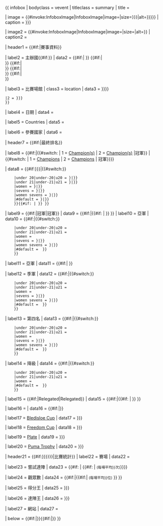 {{ infobox
| bodyclass  = vevent
| titleclass = summary
| title      = {{{name|}}}

| image      = {{#invoke:InfoboxImage|InfoboxImage|image={{{logo|}}}|size={{{logo size|{{{pixels|}}}}}}|alt={{{logo alt|{{{alt|}}}}}}}}
| caption    = {{{logo caption|{{{caption|}}}}}}

| image2     = {{#invoke:InfoboxImage|InfoboxImage|image={{{image|}}}|size={{{image size|}}}|alt={{{image alt|}}}}}
| caption2   = {{{image caption|}}}

| header1    = {{#if:{{{host|}}}{{{city|}}}{{{nations|}}}{{{venues|}}}|賽事資料}}

| label2     = 主辦國{{#if:{{{jointhost1|}}}}}
| data2      = {{#if:{{{host|}}}|{{flag|{{{host|}}}|{{{host-flagvar|}}} }} }}<!--
  -->{{#if:{{{jointhost1|}}}|<br />{{flag|{{{jointhost1|}}}|rugby union }} }}<!--
  -->{{#if:{{{jointhost2|}}}|<br />{{flag|{{{jointhost2|}}}|rugby union }} }}<!--
  -->{{#if:{{{jointhost3|}}}|<br />{{flag|{{{jointhost3|}}}|rugby union }} }}<!--
  -->{{#if:{{{jointhost4|}}}|<br />{{flag|{{{jointhost4|}}}|rugby union }} }}

| label3   = 比賽場館
| class3   = location
| data3    = {{comma separated entries
 |1 = {{{venue|{{{stadium1|{{{venue|}}}}}}}}}
 |2 = {{{city1|{{{city|}}}}}}
 }}

| label4   = 日期
| data4    = {{{date|}}}

| label5   = Countries
| data5    = {{{countries|}}}

| label6   = 參賽國家
| data6    = {{{nations|}}}

| header7  = {{#if:{{{champion|}}}{{{runnerup|}}}{{{runnerup_other|}}}{{{third|}}}{{{fourth|}}}{{{cup|}}}{{{bledisloe cup|}}}{{{freedom cup|}}}{{{mandela challenge plate|}}}{{{puma trophy|}}}|最終排名}}

| label8   = {{#if:{{{American|}}}|{{#switch: {{lc:{{{champdest|}}} }}
| 1 = [[The Rugby Championship#Winners|Champion(s)]]
| 2 = [[World Rugby Under 20 Championship#Tournament results|Champion(s)]]
|冠軍}}
|{{#switch: {{lc:{{{champdest|}}} }}
| 1 = [[The Rugby Championship#Winners|Champions]]
| 2 = [[World Rugby Under 20 Championship#Tournament results|Champions]]
| 冠軍}}}}

| data8    = {{#if:{{{champion|{{{champions|}}}}}}|{{#switch:{{lc:{{#if:{{{women|}}}|women|{{{type|}}}}}}}
     |under 20|under-20|u20 = {{ruu|20|{{{champion|{{{champions|}}}}}}|{{{champion-flagvar|}}}}}
     |under 21|under-21|u21 = {{ruu|21|{{{champion|{{{champions|}}}}}}|{{{champion-flagvar|}}}}}
     |women = {{ruw|{{{champion|{{{champions|}}}}}}|{{{champion-flagvar|}}}}}
     |sevens = {{ru7|{{{champion|{{{champions|}}}}}}|{{{champion-flagvar|}}}}}
     |women sevens = {{ru7w|{{{champion|{{{champions|}}}}}}|{{{champion-flagvar|}}}}}
     |#default = {{ru|{{{champion|{{{champions|}}}}}}|{{{champion-flagvar|}}}}}
     }}{{#if: {{{count|}}}|{{nowrap|<small> ({{ordinal|{{{count}}}}} title)</small>}} }} }}
| label9   = {{#if:{{{American|}}}|冠軍|冠軍}}
| data9    = {{#if:{{{champion_other|}}}|{{{champion_other}}}{{#if: {{{count|}}}|{{nowrap|<small> ({{ordinal|{{{count}}}}} title)</small>}} }} }}
| label10  = 亞軍
| data10   = {{#if:{{{runnerup|}}}|{{#switch:{{lc:{{#if:{{{women|}}}|women|{{{type|}}}}}}}
     |under 20|under-20|u20 = {{ruu|20|{{{runnerup|}}}|{{{runnerup-flagvar|}}}}}
     |under 21|under-21|u21 = {{ruu|21|{{{runnerup|}}}|{{{runnerup-flagvar|}}}}}
     |women = {{ruw|{{{runnerup|}}}|{{{runnerup-flagvar|}}}}}
     |sevens = {{ru7|{{{runnerup|{{{runnerup|}}}}}}|{{{runnerup-flagvar|}}}}}
     |women sevens = {{ru7w|{{{runnerup|{{{runnerup|}}}}}}|{{{runnerup-flagvar|}}}}}
     |#default = {{ru|{{{runnerup|}}}|{{{runnerup-flagvar|}}}}} }}
     }}
| label11  = 亞軍
| data11   = {{#if:{{{runnerup_other|}}}|{{{runnerup_other|}}} }}

| label12  = 季軍
| data12   = {{#if:{{{third|}}}|{{#switch:{{lc:{{#if:{{{women|}}}|women|{{{type|}}}}}}}
     |under 20|under-20|u20 = {{ruu|20|{{{third|}}}|{{{third-flagvar|}}}}}
     |under 21|under-21|u21 = {{ruu|21|{{{third|}}}|{{{third-flagvar|}}}}}
     |women = {{ruw|{{{third|}}}|{{{third-flagvar|}}}}}
     |sevens = {{ru7|{{{third|{{{third|}}}}}}|{{{third-flagvar|}}}}}
     |women sevens = {{ru7w|{{{third|{{{third|}}}}}}|{{{third-flagvar|}}}}}
     |#default = {{ru|{{{third|}}}|{{{third-flagvar|}}}}} }}
     }}
| label13  = 第四名
| data13   = {{#if:{{{fourth|}}}|{{#switch:{{lc:{{#if:{{{women|}}}|women|{{{type|}}}}}}}
     |under 20|under-20|u20 = {{ruu|20|{{{fourth|}}}|{{{fourth-flagvar|}}}}}
     |under 21|under-21|u21 = {{ruu|21|{{{fourth|}}}|{{{fourth-flagvar|}}}}}
     |women = {{ruw|{{{fourth|}}}|{{{fourth-flagvar|}}}}}
     |sevens = {{ru7|{{{fourth|{{{fourth|}}}}}}|{{{fourth-flagvar|}}}}}
     |women sevens = {{ru7w|{{{fourth|{{{fourth|}}}}}}|{{{fourth-flagvar|}}}}}
     |#default = {{ru|{{{fourth|}}}|{{{fourth-flagvar|}}}}} }}
     }}

| label14  = 降級
| data14   = {{#if:{{{relegated|}}}|{{#switch:{{lc:{{#if:{{{women|}}}|women|{{{type|}}}}}}}
     |under 20|under-20|u20 = {{ruu|20|{{{relegated|}}}|{{{relegated-flagvar|}}}}}
     |under 21|under-21|u21 = {{ruu|21|{{{relegated|}}}|{{{relegated-flagvar|}}}}}
     |women = {{ruw|{{{relegated|}}}|{{{relegated-flagvar|}}}}}
     |#default = {{ru|{{{relegated|}}}|{{{relegated-flagvar|}}}}} }}
     }}
| label15   = {{#if:{{{American|}}}|Relegated|Relegated}}
| data15    = {{#if:{{{relegated_other|}}}|{{{relegated_other}}}{{#if: {{{count|}}}|{{nowrap|<small> ({{ordinal|{{{count}}}}} title)</small>}} }} }}

| label16  = {{{cup}}}
| data16   = {{#if:{{{cup|}}}|{{{cup winner|}}}}}

| label17  = [[Bledisloe Cup]]
| data17   = {{{Bledisloe cup|{{{bledisloe cup|}}}}}}

| label18  = [[Freedom Cup]]
| data18   = {{{Freedom cup|{{{freedom cup|}}}}}}

| label19  = {{nowrap|[[Mandela Challenge Plate|Mandela Challenge]]}} [[Mandela Challenge Plate|Plate]]
| data19   = {{{Mandela challenge plate|{{{mandela challenge plate|}}}}}}

| label20  = [[Puma Trophy]]
| data20   = {{{Puma trophy|{{{puma trophy|}}}}}}

| header21 = {{#if:{{{matches|}}}{{{attendance|}}}{{{tries scored|}}}{{{top scorer|{{{top point scorer|}}}}}}{{{most tries|{{{top try scorer|}}}}}}|比賽統計}}
| label22  = 賽場
| data22   = {{{matches|}}}

| label23  = 嘗試達陣
| data23   = {{#if:{{{tries|}}} | {{formatnum: {{{tries|}}}}} {{#if:{{{matches|}}} | <small>(每場平均{{formatnum: {{#expr: {{{tries|}}} / {{{matches|}}} round 2}}}}次)</small>}}}}

| label24  = 觀眾數
| data24   = {{#if:{{{attendance|}}}|{{formatnum: {{{attendance|0}}}}}{{#if:{{{matches|}}}|&nbsp;<small>(每場平均{{formatnum: {{#expr: {{{attendance|0}}} / {{{matches|1}}} round 0}}}}位)</small> }} }}

| label25  = 得分王
| data25   = {{{top scorer|{{{top point scorer|}}}}}}

| label26  = 達陣王
| data26   = {{{most tries|{{{top try scorer|}}}}}}

| label27  = 網站
| data27   = {{{website|}}}

| below    = {{#if:{{{preceded by|}}}|{{align|left|&larr; {{{preceded by|}}} }}}}{{#if:{{{succeeded by|}}}|{{align|right|{{{succeeded by|}}} &rarr; }}}}
}}<noinclude>{{documentation}}[[Category:Rugby union infobox templates|{{PAGENAME}}]]</noinclude>